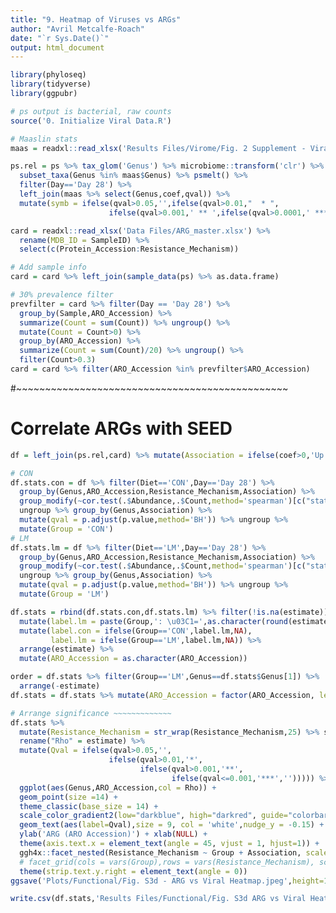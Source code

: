 ```yaml
---
title: "9. Heatmap of Viruses vs ARGs"
author: "Avril Metcalfe-Roach"
date: "`r Sys.Date()`"
output: html_document
---
```


```r
library(phyloseq)
library(tidyverse)
library(ggpubr)
```

```r
# ps output is bacterial, raw counts
source('0. Initialize Viral Data.R')
```

```r
# Maaslin stats
maas = readxl::read_xlsx('Results Files/Virome/Fig. 2 Supplement - Viral Maaslin2.xlsx',sheet='Genus') %>% filter(qval<0.01)

ps.rel = ps %>% tax_glom('Genus') %>% microbiome::transform('clr') %>% 
  subset_taxa(Genus %in% maas$Genus) %>% psmelt() %>% 
  filter(Day=='Day 28') %>% 
  left_join(maas %>% select(Genus,coef,qval)) %>% 
  mutate(symb = ifelse(qval>0.05,'',ifelse(qval>0.01,"  * ",
                      ifelse(qval>0.001,' ** ',ifelse(qval>0.0001,' ***','****')))))
```

```r
card = readxl::read_xlsx('Data Files/ARG_master.xlsx') %>% 
  rename(MDB_ID = SampleID) %>% 
  select(c(Protein_Accession:Resistance_Mechanism))

# Add sample info
card = card %>% left_join(sample_data(ps) %>% as.data.frame)

# 30% prevalence filter
prevfilter = card %>% filter(Day == 'Day 28') %>% 
  group_by(Sample,ARO_Accession) %>% 
  summarize(Count = sum(Count)) %>% ungroup() %>% 
  mutate(Count = Count>0) %>% 
  group_by(ARO_Accession) %>% 
  summarize(Count = sum(Count)/20) %>% ungroup() %>% 
  filter(Count>0.3)
card = card %>% filter(ARO_Accession %in% prevfilter$ARO_Accession)
```

#~~~~~~~~~~~~~~~~~~~~~~~~~~~~~~~~~~~~~~~~~~~~~~~

# Correlate ARGs with SEED

```r
df = left_join(ps.rel,card) %>% mutate(Association = ifelse(coef>0,'Up','Down'))
```

```r
# CON
df.stats.con = df %>% filter(Diet=='CON',Day=='Day 28') %>% 
  group_by(Genus,ARO_Accession,Resistance_Mechanism,Association) %>% 
  group_modify(~cor.test(.$Abundance,.$Count,method='spearman')[c("statistic","p.value","estimate")] %>% as.data.frame()) %>% 
  ungroup %>% group_by(Genus,Association) %>% 
  mutate(qval = p.adjust(p.value,method='BH')) %>% ungroup %>% 
  mutate(Group = 'CON')
# LM
df.stats.lm = df %>% filter(Diet=='LM',Day=='Day 28') %>% 
  group_by(Genus,ARO_Accession,Resistance_Mechanism,Association) %>% 
  group_modify(~cor.test(.$Abundance,.$Count,method='spearman')[c("statistic","p.value","estimate")] %>% as.data.frame()) %>% 
  ungroup %>% group_by(Genus,Association) %>% 
  mutate(qval = p.adjust(p.value,method='BH')) %>% ungroup %>% 
  mutate(Group = 'LM')

df.stats = rbind(df.stats.con,df.stats.lm) %>% filter(!is.na(estimate)) %>% 
  mutate(label.lm = paste(Group,': \u03C1=',as.character(round(estimate,2)),', q=',signif(qval,2),sep='')) %>%
  mutate(label.con = ifelse(Group=='CON',label.lm,NA),
         label.lm = ifelse(Group=='LM',label.lm,NA)) %>% 
  arrange(estimate) %>% 
  mutate(ARO_Accession = as.character(ARO_Accession))

order = df.stats %>% filter(Group=='LM',Genus==df.stats$Genus[1]) %>% 
  arrange(-estimate)
df.stats = df.stats %>% mutate(ARO_Accession = factor(ARO_Accession, levels = order$ARO_Accession))

# Arrange significance ~~~~~~~~~~~~~
df.stats %>% 
  mutate(Resistance_Mechanism = str_wrap(Resistance_Mechanism,25) %>% str_to_title) %>% 
  rename("Rho" = estimate) %>% 
  mutate(Qval = ifelse(qval>0.05,'',
                      ifelse(qval>0.01,'*',
                             ifelse(qval>0.001,'**',
                                    ifelse(qval<=0.001,'***',''))))) %>% 
  ggplot(aes(Genus,ARO_Accession,col = Rho)) +
  geom_point(size =14) +
  theme_classic(base_size = 14) +
  scale_color_gradient2(low="darkblue", high="darkred", guide="colorbar") +
  geom_text(aes(label=Qval),size = 9, col = 'white',nudge_y = -0.15) +
  ylab('ARG (ARO Accession)') + xlab(NULL) +
  theme(axis.text.x = element_text(angle = 45, vjust = 1, hjust=1)) +
  ggh4x::facet_nested(Resistance_Mechanism ~ Group + Association, scales = 'free', space = 'free') +
  # facet_grid(cols = vars(Group),rows = vars(Resistance_Mechanism), scales = 'free',space = 'free') +
  theme(strip.text.y.right = element_text(angle = 0))
ggsave('Plots/Functional/Fig. S3d - ARG vs Viral Heatmap.jpeg',height=12,width=16)
```

```r
write.csv(df.stats,'Results Files/Functional/Fig. S3d ARG vs Viral Heatmap Statistics.csv',row.names = F)
```


